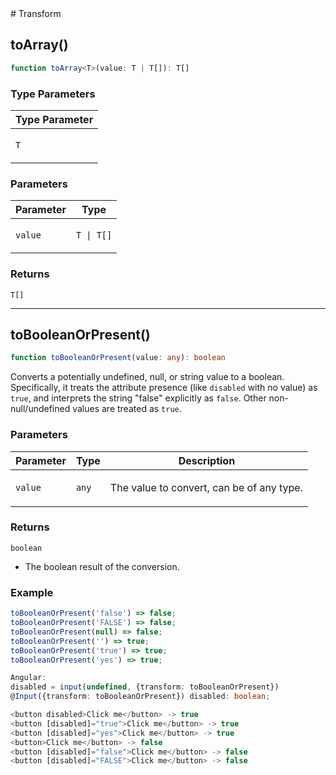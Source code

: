 
[//]: # (Do not edit directly)
[//]: # (Generated by the Cocokits TypeDoc custom theme on Fri Sep 20 2024 20:06:59 GMT+0200)



<Meta title='Utils/Transform'/>
<MdxDocPage groupTitle='Utils' toc={tocItems}>
# Transform

## toArray()

```ts
function toArray<T>(value: T | T[]): T[]
```

### Type Parameters

<table class="arg-type-table">
<thead>
<tr>
<th>Type Parameter</th>
</tr>
</thead>
<tbody>
<tr>
<td>

`T`

</td>
</tr>
</tbody>
</table>

### Parameters

<table class="arg-type-table">
<thead>
<tr>
<th>Parameter</th>
<th>Type</th>
</tr>
</thead>
<tbody>
<tr>
<td>

`value`

</td>
<td>

`T | T[]`

</td>
</tr>
</tbody>
</table>

### Returns

`T[]`

***

## toBooleanOrPresent()

```ts
function toBooleanOrPresent(value: any): boolean
```

Converts a potentially undefined, null, or string value to a boolean.
Specifically, it treats the attribute presence (like `disabled` with no value)
as `true`, and interprets the string "false" explicitly as `false`.
Other non-null/undefined values are treated as `true`.

### Parameters

<table class="arg-type-table">
<thead>
<tr>
<th>Parameter</th>
<th>Type</th>
<th>Description</th>
</tr>
</thead>
<tbody>
<tr>
<td>

`value`

</td>
<td>

`any`

</td>
<td>

The value to convert, can be of any type.

</td>
</tr>
</tbody>
</table>

### Returns

`boolean`

- The boolean result of the conversion.

### Example

```ts
toBooleanOrPresent('false') => false;
toBooleanOrPresent('FALSE') => false;
toBooleanOrPresent(null) => false;
toBooleanOrPresent('') => true;
toBooleanOrPresent('true') => true;
toBooleanOrPresent('yes') => true;

Angular:
disabled = input(undefined, {transform: toBooleanOrPresent})
@Input({transform: toBooleanOrPresent}) disabled: boolean;

<button disabled>Click me</button> -> true
<button [disabled]="true">Click me</button> -> true
<button [disabled]="yes">Click me</button> -> true
<button>Click me</button> -> false
<button [disabled]="false">Click me</button> -> false
<button [disabled]="FALSE">Click me</button> -> false
```

</MdxDocPage>
